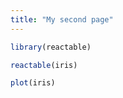 ```yaml
---
title: "My second page"
---
```

```r
library(reactable)
```

```r
reactable(iris)
```

```r
plot(iris)
```

